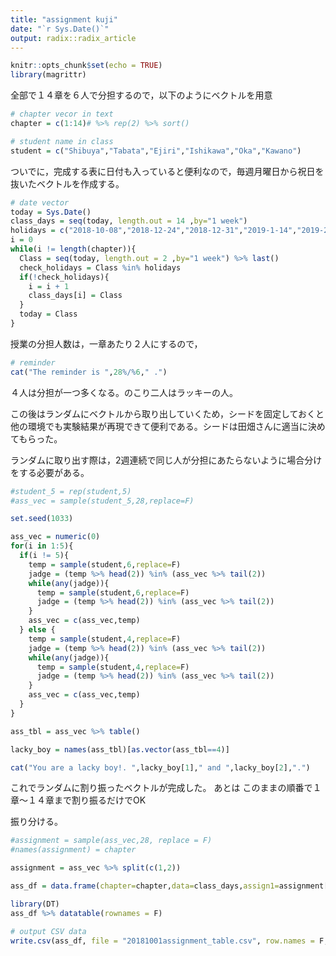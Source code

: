 ```yaml
---
title: "assignment kuji"
date: "`r Sys.Date()`"
output: radix::radix_article
---
```


```r
knitr::opts_chunk$set(echo = TRUE)
library(magrittr)
```

全部で１４章を６人で分担するので，以下のようにベクトルを用意

```r
# chapter vecor in text
chapter = c(1:14)# %>% rep(2) %>% sort()

# student name in class
student = c("Shibuya","Tabata","Ejiri","Ishikawa","Oka","Kawano")
```

ついでに，完成する表に日付も入っていると便利なので，毎週月曜日から祝日を抜いたベクトルを作成する。

```r

# date vector
today = Sys.Date()
class_days = seq(today, length.out = 14 ,by="1 week")
holidays = c("2018-10-08","2018-12-24","2018-12-31","2019-1-14","2019-2-11") %>% as.Date()
i = 0
while(i != length(chapter)){
  Class = seq(today, length.out = 2 ,by="1 week") %>% last()
  check_holidays = Class %in% holidays
  if(!check_holidays){
    i = i + 1
    class_days[i] = Class
  } 
  today = Class
}
```

授業の分担人数は，一章あたり２人にするので，

```r

# reminder
cat("The reminder is ",28%/%6," .")

```

４人は分担が一つ多くなる。のこり二人はラッキーの人。

この後はランダムにベクトルから取り出していくため，シードを固定しておくと他の環境でも実験結果が再現できて便利である。シードは田畑さんに適当に決めてもらった。

ランダムに取り出す際は，2週連続で同じ人が分担にあたらないように場合分けをする必要がある。

```r
#student_5 = rep(student,5)
#ass_vec = sample(student_5,28,replace=F)

set.seed(1033)

ass_vec = numeric(0)
for(i in 1:5){
  if(i != 5){
    temp = sample(student,6,replace=F)
    jadge = (temp %>% head(2)) %in% (ass_vec %>% tail(2))
    while(any(jadge)){
      temp = sample(student,6,replace=F)
      jadge = (temp %>% head(2)) %in% (ass_vec %>% tail(2))
    }
    ass_vec = c(ass_vec,temp)
  } else {
    temp = sample(student,4,replace=F)
    jadge = (temp %>% head(2)) %in% (ass_vec %>% tail(2))
    while(any(jadge)){
      temp = sample(student,4,replace=F)
      jadge = (temp %>% head(2)) %in% (ass_vec %>% tail(2))
    }
    ass_vec = c(ass_vec,temp)
  }
} 

ass_tbl = ass_vec %>% table()

lacky_boy = names(ass_tbl)[as.vector(ass_tbl==4)]

cat("You are a lacky boy!. ",lacky_boy[1]," and ",lacky_boy[2],".")

```

これでランダムに割り振ったベクトルが完成した。
あとは  このままの順番で１章〜１４章まで割り振るだけでOK  

振り分ける。

```r
#assignment = sample(ass_vec,28, replace = F)
#names(assignment) = chapter

assignment = ass_vec %>% split(c(1,2))

ass_df = data.frame(chapter=chapter,data=class_days,assign1=assignment[1],assign2=assignment[2], stringsAsFactors = F, check.names = F)

library(DT)
ass_df %>% datatable(rownames = F)

# output CSV data
write.csv(ass_df, file = "20181001assignment_table.csv", row.names = F, quote = F)
```





